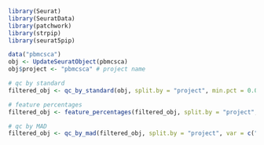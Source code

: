 


```r
library(Seurat)
library(SeuratData)
library(patchwork)
library(strpip)
library(seurat5pip)
```

```r
data("pbmcsca")
obj <- UpdateSeuratObject(pbmcsca)
obj$project <- "pbmcsca" # project name
```

```r
# qc by standard
filtered_obj <- qc_by_standard(obj, split.by = "project", min.pct = 0.01, output_dir = "test/pipeline/01-RNA/01-QC/")
```

```r
# feature percentages
filtered_obj <- feature_percentages(filtered_obj, split.by = "project", output_dir = "test/pipeline/01-RNA/01-QC/")
```

```r
# qc by MAD
filtered_obj <- qc_by_mad(filtered_obj, split.by = "project", var = c("nFeature_RNA", "nCount_RNA", "percent.mt", "percent.hb"), dev = 5, output_dir = "test/pipeline/01-RNA/01-QC/")
```
